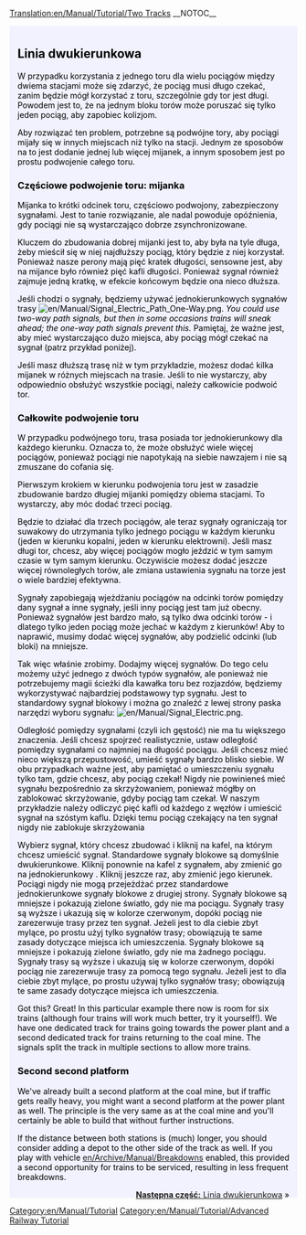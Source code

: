 [[Translation:en/Manual/Tutorial/Two Tracks]]
{{pl/Tłumaczenie|oryg. = en/Tutorial/Two tracks
|z     = en
|Postępy = 70
}}
__NOTOC__

{{en/Tabs|5|1
|pl/Manual/Tutorial/Main Page|1. Zaczynamy<!--
-->|pl/Manual/Tutorial/Autobusy|2. Autobusy<!--
-->|pl/Manual/Tutorial/Pociagi|3. Pociągi<!--
-->|pl/Manual/Tutorial/Samoloty|4. Samoloty<!--
-->|pl/Manual/Tutorial/Podsumowanie|5. Podsumowanie}}
<div style="padding:.5em 1em 1em 1em; border-top:none; background-color:#f1f2fe; color:#000;">
{{pl/Manual/Tutorial/Tutorial}}

== Linia dwukierunkowa ==
W przypadku korzystania z jednego toru dla wielu pociągów między dwiema stacjami może się zdarzyć, że pociąg musi długo czekać, zanim będzie mógł korzystać z toru, szczególnie gdy tor jest długi. Powodem jest to, że na jednym bloku torów może poruszać się tylko jeden pociąg, aby zapobiec kolizjom.

Aby rozwiązać ten problem, potrzebne są podwójne tory, aby pociągi mijały się w innych miejscach niż tylko na stacji. Jednym ze sposobów na to jest dodanie jednej lub więcej mijanek, a innym sposobem jest po prostu podwojenie całego toru.

=== Częściowe podwojenie toru: mijanka ===
Mijanka to krótki odcinek toru, częściowo podwojony, zabezpieczony sygnałami. Jest to tanie rozwiązanie, ale nadal powoduje opóźnienia, gdy pociągi nie są wystarczająco dobrze zsynchronizowane.

Kluczem do zbudowania dobrej mijanki jest to, aby była na tyle długa, żeby mieścił się w niej najdłuższy pociąg, który będzie z niej korzystał. Ponieważ nasze perony mają pięć kratek długości, sensowne jest, aby na mijance było również pięć kafli długości. Ponieważ sygnał również zajmuje jedną kratkę, w efekcie końcowym będzie ona nieco dłuższa.

Jeśli chodzi o sygnały, będziemy używać jednokierunkowych sygnałów trasy [[File:en/Manual/Signal Electric Path One-Way.png]]. ''You could use two-way path signals, but then in some occasions trains will sneak ahead; the one-way path signals prevent this.'' Pamiętaj, że ważne jest, aby mieć wystarczająco dużo miejsca, aby pociąg mógł czekać na sygnał (patrz przykład poniżej).

{{en/Phototable|[[File:en/Manual/Tutorial/Tutorial passing siding.png|400px]]|Mijanka|none}}

Jeśli masz dłuższą trasę niż w tym przykładzie, możesz dodać kilka mijanek w różnych miejscach na trasie. Jeśli to nie wystarczy, aby odpowiednio obsłużyć wszystkie pociągi, należy całkowicie podwoić tor.

=== Całkowite podwojenie toru ===
W przypadku podwójnego toru, trasa posiada tor jednokierunkowy dla każdego kierunku. Oznacza to, że może obsłużyć wiele więcej pociągów, ponieważ pociągi nie napotykają na siebie nawzajem i nie są zmuszane do cofania się.

Pierwszym krokiem w kierunku podwojenia toru jest w zasadzie zbudowanie bardzo długiej mijanki pomiędzy obiema stacjami. To wystarczy, aby móc dodać trzeci pociąg.

{{en/Phototable|[[File:en/Manual/Tutorial/Tutorial three trains.png|400px]]|Tor dwukierunkowy z trzema pociągami|none}}

Będzie to działać dla trzech pociągów, ale teraz sygnały ograniczają tor suwakowy do utrzymania tylko jednego pociągu w każdym kierunku (jeden w kierunku kopalni, jeden w kierunku elektrowni). Jeśli masz długi tor, chcesz, aby więcej pociągów mogło jeździć w tym samym czasie w tym samym kierunku. Oczywiście możesz dodać jeszcze więcej równoległych torów, ale zmiana ustawienia sygnału na torze jest o wiele bardziej efektywna.

Sygnały zapobiegają wjeżdżaniu pociągów na odcinki torów pomiędzy dany sygnał a inne sygnały, jeśli inny pociąg jest tam już obecny. Ponieważ sygnałów jest bardzo mało, są tylko dwa odcinki torów - i dlatego tylko jeden pociąg może jechać w każdym z kierunków! Aby to naprawić, musimy dodać więcej sygnałów, aby podzielić odcinki (lub bloki) na mniejsze.

Tak więc właśnie zrobimy. Dodajmy więcej sygnałów. Do tego celu możemy użyć jednego z dwóch typów sygnałów, ale ponieważ nie potrzebujemy magii ścieżki dla kawałka toru bez rozjazdów, będziemy wykorzystywać najbardziej podstawowy typ sygnału. Jest to standardowy sygnał blokowy i można go znaleźć z lewej strony paska narzędzi wyboru sygnału: [[File:en/Manual/Signal Electric.png]].

Odległość pomiędzy sygnałami (czyli ich gęstość) nie ma tu większego znaczenia. Jeśli chcesz spojrzeć realistycznie, ustaw odległość pomiędzy sygnałami co najmniej na długość pociągu. Jeśli chcesz mieć nieco większą przepustowość, umieść sygnały bardzo blisko siebie. W obu przypadkach ważne jest, aby pamiętać o umieszczeniu sygnału tylko tam, gdzie chcesz, aby pociąg czekał! Nigdy nie powinieneś mieć sygnału bezpośrednio za skrzyżowaniem, ponieważ mógłby on zablokować skrzyżowanie, gdyby pociąg tam czekał. W naszym przykładzie należy odliczyć pięć kafli od każdego z węzłów i umieścić sygnał na szóstym kaflu. Dzięki temu pociąg czekający na ten sygnał nigdy nie zablokuje skrzyżowania

Wybierz sygnał, który chcesz zbudować i kliknij na kafel, na którym chcesz umieścić sygnał. Standardowe sygnały blokowe są domyślnie dwukierunkowe. Kliknij ponownie na kafel z sygnałem, aby zmienić go na jednokierunkowy . Kliknij jeszcze raz, aby zmienić jego kierunek. Pociągi nigdy nie mogą przejeżdżać przez standardowe jednokierunkowe sygnały blokowe z drugiej strony. Sygnały blokowe są mniejsze i pokazują zielone światło, gdy nie ma pociągu. Sygnały trasy są wyższe i ukazują się w kolorze czerwonym, dopóki pociąg nie zarezerwuje trasy przez ten sygnał. Jeżeli jest to dla ciebie zbyt mylące, po prostu użyj tylko sygnałów trasy; obowiązują te same zasady dotyczące miejsca ich umieszczenia.
Sygnały blokowe są mniejsze i pokazują zielone światło, gdy nie ma żadnego pociągu. Sygnały trasy są wyższe i ukazują się w kolorze czerwonym, dopóki pociąg nie zarezerwuje trasy za pomocą tego sygnału. Jeżeli jest to dla ciebie zbyt mylące, po prostu używaj tylko sygnałów trasy; obowiązują te same zasady dotyczące miejsca ich umieszczenia.

{{en/Phototable|[[File:en/Manual/Tutorial/Tutorial intermediate signals.png|400px]]|Podwójny tor z sygnałami blokowymi. Sygnały trasy również będą działać na tych pozycjach.|none}}

Got this? Great! In this particular example there now is room for six trains (although four trains will work much better, try it yourself!). We have one dedicated track for trains going towards the power plant and a second dedicated track for trains returning to the coal mine. The signals split the track in multiple sections to allow more trains.

=== Second second platform ===
We've already built a second platform at the coal mine, but if traffic gets really heavy, you might want a second platform at the power plant as well. The principle is the very same as at the coal mine and you'll certainly be able to build that without further instructions.

{{en/Phototable|[[File:en/Manual/Tutorial/Tutorial two platforms both ends.png|400px]]|Second platform at power plant station (click to enlarge)|none}}

If the distance between both stations is (much) longer, you should consider adding a depot to the other side of the track as well. If you play with vehicle [[en/Archive/Manual/Breakdowns]] enabled, this provided a second opportunity for trains to be serviced, resulting in less frequent breakdowns.


<span style="float: right">[[pl/Manual/Tutorial/Linia dwukierunkowa|'''Następna część:''' Linia dwukierunkowa]] &raquo;</span>
</div>
[[Category:en/Manual/Tutorial]]
[[Category:en/Manual/Tutorial/Advanced Railway Tutorial]]